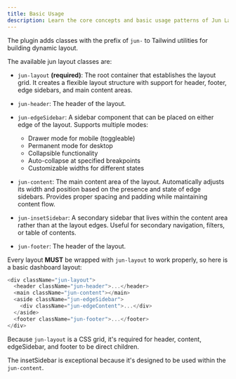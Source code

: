 ```yaml
---
title: Basic Usage
description: Learn the core concepts and basic usage patterns of Jun Layout to create flexible layouts with Tailwind CSS.
---
```


The plugin adds classes with the prefix of `jun-` to Tailwind utilities for building dynamic layout.

The available jun layout classes are:

- `jun-layout` **(required)**: The root container that establishes the layout grid. It creates a flexible layout structure with support for header, footer, edge sidebars, and main content areas.

- `jun-header`: The header of the layout.

- `jun-edgeSidebar`: A sidebar component that can be placed on either edge of the layout. Supports multiple modes:

  - Drawer mode for mobile (toggleable)
  - Permanent mode for desktop
  - Collapsible functionality
  - Auto-collapse at specified breakpoints
  - Customizable widths for different states

- `jun-content`: The main content area of the layout. Automatically adjusts its width and position based on the presence and state of edge sidebars. Provides proper spacing and padding while maintaining content flow.

- `jun-insetSidebar`: A secondary sidebar that lives within the content area rather than at the layout edges. Useful for secondary navigation, filters, or table of contents.

- `jun-footer`: The header of the layout.

Every layout **MUST** be wrapped with `jun-layout` to work properly, so here is a basic dashboard layout:

```js
<div className="jun-layout">
  <header className="jun-header">...</header>
  <main className="jun-content"></main>
  <aside className="jun-edgeSidebar">
    <div className="jun-edgeContent">...</div>
  </aside>
  <footer className="jun-footer">...</footer>
</div>
```

<ComponentPreview name="basic-usage" preview />

Because `jun-layout` is a CSS grid, it's required for header, content, edgeSidebar, and footer to be direct children.

The insetSidebar is exceptional because it's designed to be used within the `jun-content`.
